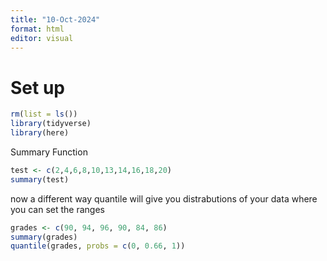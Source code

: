 ```yaml
---
title: "10-Oct-2024"
format: html
editor: visual
---
```


# Set up

```r
rm(list = ls())
library(tidyverse)
library(here)
```

Summary Function

```r
test <- c(2,4,6,8,10,13,14,16,18,20)
summary(test)
```

now a different way
quantile will give you distrabutions of your data where you can set the ranges
```r
grades <- c(90, 94, 96, 90, 84, 86)
summary(grades)
quantile(grades, probs = c(0, 0.66, 1))
```

